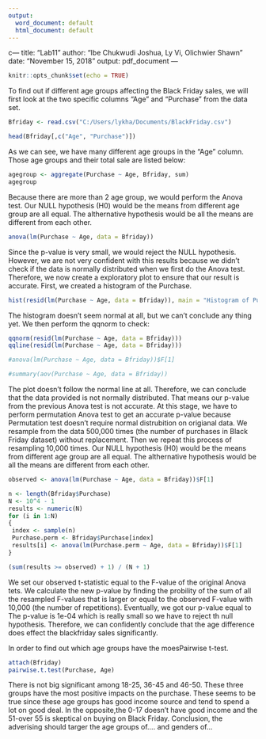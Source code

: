 ---
output:
  word_document: default
  html_document: default
---
c---
title: "Lab11"
author: "Ibe Chukwudi Joshua,  Ly Vi,  Olichwier Shawn"
date: "November 15, 2018"
output: pdf_document
---

```{r setup, include=FALSE}
knitr::opts_chunk$set(echo = TRUE)
```
To find out if different age groups affecting the Black Friday sales, we will first look at the two specific columns "Age" and "Purchase" from the data set.
```{r}

Bfriday <- read.csv("C:/Users/lykha/Documents/BlackFriday.csv")

head(Bfriday[,c("Age", "Purchase")])
```
As we can see, we have many different age groups in the "Age" column. Those age groups and their total sale are listed below:
```{r}
agegroup <- aggregate(Purchase ~ Age, Bfriday, sum)
agegroup
```
Because there are more than 2 age group, we would perform the Anova test. Our NULL hypothesis (H0) would be the means from different age group are all equal. The althernative hypothesis would be all the means are different from each other.
```{r}
anova(lm(Purchase ~ Age, data = Bfriday))
```
Since the p-value is very small, we would reject the NULL hypothesis. However, we are not very confident with this results because we didn't check if the data is normally distributed when we first do the Anova test. Therefore, we now create a exploratory plot to ensure that our result is accurate.
First, we created a histogram of the Purchase.
```{r}
hist(resid(lm(Purchase ~ Age, data = Bfriday)), main = "Histogram of Purchase", xlab = "Purchase")
```
The histogram doesn't seem normal at all, but we can't conclude any thing yet. We then perform the qqnorm to check:
```{r}
qqnorm(resid(lm(Purchase ~ Age, data = Bfriday)))
qqline(resid(lm(Purchase ~ Age, data = Bfriday)))

#anova(lm(Purchase ~ Age, data = Bfriday))$F[1]

#summary(aov(Purchase ~ Age, data = Bfriday))

```
The plot doesn't follow the normal line at all. Therefore, we can conclude that the data provided is not normally distributed. That means our p-value from the previous Anova test is not accurate. 
At this stage, we have to perform permutation Anova test to get an accurate p-value because Permutation test doesn't require normal distrubition on origianal data. We resample from the data 500,000 times (the number of purchases in Black Friday dataset) without replacement. Then we repeat this process of resampling 10,000 times. Our NULL hypothesis (H0) would be the means from different age group are all equal. The althernative hypothesis would be all the means are different from each other.
```{r}
observed <- anova(lm(Purchase ~ Age, data = Bfriday))$F[1]

n <- length(Bfriday$Purchase)
N <- 10^4 - 1
results <- numeric(N)
for (i in 1:N)
{
 index <- sample(n)
 Purchase.perm <- Bfriday$Purchase[index]
 results[i] <- anova(lm(Purchase.perm ~ Age, data = Bfriday))$F[1]
}

(sum(results >= observed) + 1) / (N + 1)
```

We set our observed t-statistic equal to the F-value of the original Anova tets. We calculate the new p-value by finding the probility of the sum of all the resampled F-values that is larger or equal to the observed F-value with  10,000 (the number of repetitions). Eventually, we got our p-value equal to The p-value is 1e-04 which is really small so we have to reject th null hypothesis. Therefore, we can confidently conclude that the age difference does effect  the blackfriday sales significantly. 

In order to find out which age groups have the moesPairwise t-test.
```{r}
attach(Bfriday)
pairwise.t.test(Purchase, Age)

```
There is not big significant among 18-25, 36-45 and 46-50. These three groups have the most positive impacts on the purchase. These seems to be true since these age groups has good income source and tend to spend a lot on good deal. In the opposite,the 0-17 doesn't have good income and the 51-over 55 is skeptical on buying on Black Friday.
Conclusion, the adverising should targer the age groups of.... and genders of...